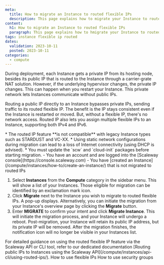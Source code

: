 ```yaml
---
meta:
  title: How to migrate an Instance to routed flexible IPs
  description: This page explains how to migrate your Instance to routed flexible IPs
content:
  h1: How to migrate an Instance to routed flexible IPs
  paragraph: This page explains how to hmigrate your Instance to routed flexible IPs
tags: instance flexible ip routed
dates:
  validation: 2023-10-11
  posted: 2023-10-11
categories:
  - compute
---
```


During deployment, each Instance gets a private IP from its hosting node, besides its public IP that is routed to the Instance through a carrier-grate NAT solution. However, if the underlying hypervisor changes, the private IP changes. This can happen when you restart your Instance. This private network lets Instances communicate without public IPs. 

Routing a public IP directly to an Instance bypasses private IPs, sending traffic to its routed flexible IP. The benefit is the IP stays consistent even if the Instance is restarted or moved. But, without a flexible IP, there's no network access. Routed IP also lets you assign multiple flexible IPs to an Instance, supporting both IPv4 and IPv6.

<Message type="important">
  * The routed IP feature **is not compatible** with legacy Instance types such as STARDUST and VC-XX.
  * Using static network configurations during migration can lead to a loss of Internet connectivity (using DHCP is advised).
  * You must update the `scw` and `cloud-init` packages before starting migration.
</Message>

<Message type="requirement">
  - You have an account and are logged into the [Scaleway console](https://console.scaleway.com)
  - You have [created an Instance](/compute/instances/how-to/create-an-instance/) that is not migrated to routed IPs
</Message>

1. Select **Instances** from the **Compute** category in the sidebar menu. This will show a list of your Instances. Those eligible for migration can be identified by an exclamation mark icon.
    <Lightbox src="scaleway-instance-routedip-migration.webp" alt="" />
2. Click **Migrate** next to the Instance you wish to migrate to routed flexible IPs. A pop-up displays.
    <Message type="tip">
      Alternatively, you can initiate the migration from your Instance's overview page by clicking the **Migrate** button.
    </Message>
3. Enter **MIGRATE** to confirm your intent and click **Migrate Instance**. This will initiate the migration process, and your Instance will undergo a reboot.
    <Message type="note">
      Post-migration, your Instance will retain its public IP address, but its private IP will be removed.
    </Message>
After the migration finishes, the notification icon will no longer be visible in your Instances list.

<Message type="tip">
  For detailed guidance on using the routed flexible IP feature via the Scaleway API or CLI tool, refer to our dedicated documentation [Routing public IPs to Instances using the Scaleway API](/compute/instances/api-cli/using-routed-ips/).
</Message>

<Navigation title="See Also">
  <PreviousButton to="/compute/instances/how-to/use-flexips">How to use flexible IPs</PreviousButton>
  <NextButton to="/compute/instances/how-to/use-security-groups/">How to use security groups</NextButton>
</Navigation>